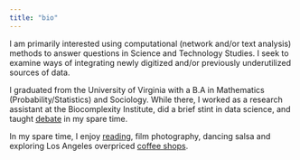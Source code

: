 ```yaml
---
title: "bio"
---
```

I am primarily interested using computational (network and/or text analysis) methods to answer questions in Science and Technology Studies. I seek to examine ways of integrating newly digitized and/or previously underutilized sources of data. 

I graduated from the University of Virginia with a B.A in Mathematics (Probability/Statistics) and Sociology. While there, I worked as a research assistant at the Biocomplexity Institute, did a brief stint in data science, and taught [debate](https://www.cvilledebate.com/) in my spare time. 

In my spare time, I enjoy [reading](https://www.goodreads.com/stephzhang_), film photography, dancing salsa and exploring Los Angeles overpriced [coffee shops](https://docs.google.com/spreadsheets/d/10VzBbPszqHJtMyeP22rpyxgN4PP92SM12oj3Dom1DmQ/edit?gid=0#gid=0).